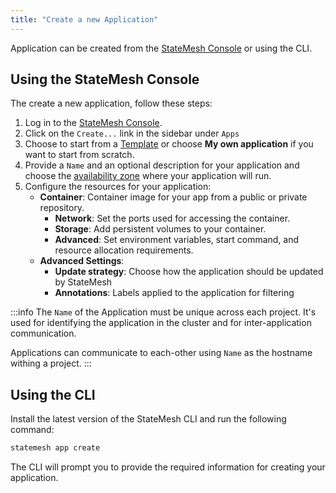 ```yaml
---
title: "Create a new Application"
---
```

Application can be created from the [StateMesh Console](https://console.cloud.statemesh.net) or using the CLI.

## Using the StateMesh Console
The create a new application, follow these steps:

1. Log in to the [StateMesh Console](https://console.cloud.statemesh.net).
2. Click on the `Create...` link in the sidebar under `Apps`
3. Choose to start from a [Template](./marketplace) or choose **My own application** if you want to start from scratch.
4. Provide a `Name` and an optional description for your application and choose the [availability zone](../architecture/global) where your application will run.
5. Configure the resources for your application:
   - **Container**: Container image for your app from a public or private repository.
     - **Network**: Set the ports used for accessing the container.
     - **Storage**: Add persistent volumes to your container.
     - **Advanced**: Set environment variables, start command, and resource allocation requirements.
   - **Advanced Settings**:
     - **Update strategy**: Choose how the application should be updated by StateMesh
     - **Annotations**: Labels applied to the application for filtering

:::info
The `Name` of the Application must be unique across each project. It's used for identifying the application in the cluster and for inter-application communication.

Applications can communicate to each-other using `Name` as the hostname withing a project.
:::

## Using the CLI
Install the latest version of the StateMesh CLI and run the following command:

```bash
statemesh app create
```
The CLI will prompt you to provide the required information for creating your application.
